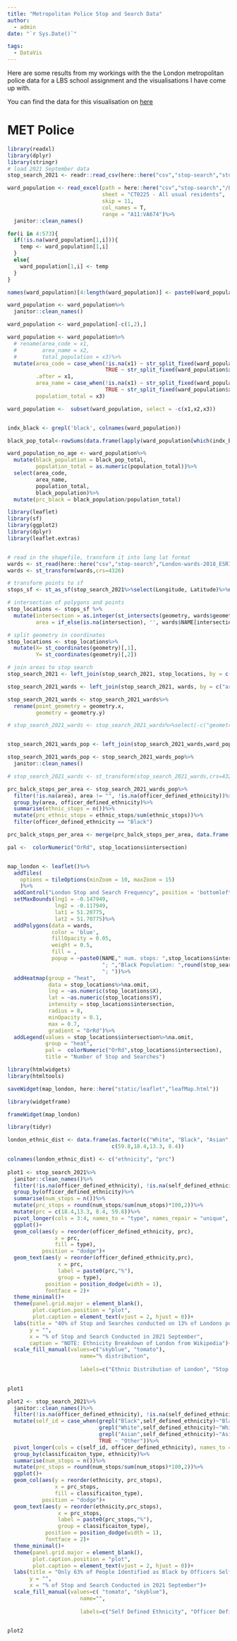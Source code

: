 ```yaml
---
title: "Metropolitan Police Stop and Search Data"
author: 
  - admin
date: "`r Sys.Date()`"

tags:
  - DataVis
---
```



Here are some results from my workings with the the London metropolitan police data for a LBS school assignment and the visualisations I have come up with. 

You can find the data for this visualisation on [here](https://data.police.uk/data/)


 
# MET Police


```r
library(readxl)
library(dplyr)
library(stringr)
# load 2021 September data
stop_search_2021 <- readr::read_csv(here::here("csv","stop-search","stop-search","2021-09","2021-09-metropolitan-stop-and-search.csv"))
```


```r
ward_population <- read_excel(path = here::here("csv","stop-search","/London-wards-2018_ESRI/CT0225_2011 Census - Age by ethnic group (based on CT0010) by sex - London HT wards.xlsx"),
                              sheet = "CT0225 - All usual residents",
                              skip = 11,
                              col_names = T,
                              range = "A11:VA674")%>%
  janitor::clean_names()

for(i in 4:573){
  if(!is.na(ward_population[1,i])){
    temp <- ward_population[1,i]
  }
  else{
    ward_population[1,i] <- temp
  }
}

names(ward_population)[4:length(ward_population)] <- paste0(ward_population[1,],"_",ward_population[2,])[4:length(ward_population)]

ward_population <- ward_population%>%
  janitor::clean_names()

ward_population <- ward_population[-c(1,2),]

ward_population <- ward_population%>%
  # rename(area_code = x1,
  #        area_name = x2,
  #        total_population = x3)%>%
  mutate(area_code = case_when(!is.na(x1) ~ str_split_fixed(ward_population$x1," ",2)[,1],
                               TRUE ~ str_split_fixed(ward_population$x2," ",2)[,1]),
         .after = x1,
         area_name = case_when(!is.na(x1) ~ str_split_fixed(ward_population$x1," ",2)[,2],
                               TRUE ~ str_split_fixed(ward_population$x2," ",2)[,2]),
         population_total = x3)

ward_population <-  subset(ward_population, select = -c(x1,x2,x3))


indx_black <- grepl('black', colnames(ward_population))

black_pop_total<-rowSums(data.frame(lapply(ward_population[which(indx_black)], as.numeric)))

ward_population_no_age <- ward_population%>%
  mutate(black_population = black_pop_total,
         population_total = as.numeric(population_total))%>%
  select(area_code,
         area_name,
         population_total,
         black_population)%>%
  mutate(prc_black = black_population/population_total)

```


```r
library(leaflet)
library(sf)
library(ggplot2)
library(dplyr)
library(leaflet.extras)


# read in the shapefile, transform it into long lat format
wards <- st_read(here::here("csv","stop-search","London-wards-2018_ESRI/London_Ward_CityMerged.shp"))
wards <- st_transform(wards,crs=4326)

# transform points to sf
stops_sf <- st_as_sf(stop_search_2021%>%select(Longitude, Latitude)%>%na.omit,coords = c('Longitude',"Latitude"), crs = st_crs(wards))

# intersection of polygons and points
stop_locations <- stops_sf %>% 
  mutate(intersection = as.integer(st_intersects(geometry, wards$geometry)),
         area = if_else(is.na(intersection), '', wards$NAME[intersection])) 

# split geometry in coordinates
stop_locations <- stop_locations%>%
  mutate(X= st_coordinates(geometry)[,1],
         Y= st_coordinates(geometry)[,2])

# join areas to stop search
stop_search_2021 <- left_join(stop_search_2021, stop_locations, by = c("Longitude" = "X", "Latitude" = "Y" ))

stop_search_2021_wards <- left_join(stop_search_2021, wards, by = c("area"= "NAME"))

stop_search_2021_wards <- stop_search_2021_wards%>%
  rename(point_geometry = geometry.x,
         geometry = geometry.y)

# stop_search_2021_wards <- stop_search_2021_wards%>%select(-c("geometry"))


stop_search_2021_wards_pop <- left_join(stop_search_2021_wards,ward_population_no_age, by = c("area" = "area_name"))

stop_search_2021_wards_pop <- stop_search_2021_wards_pop%>%
  janitor::clean_names()

# stop_search_2021_wards <- st_transform(stop_search_2021_wards,crs=4326)

prc_balck_stops_per_area <- stop_search_2021_wards_pop%>%
  filter(!is.na(area), area != "", !is.na(officer_defined_ethnicity))%>%
  group_by(area, officer_defined_ethnicity)%>%
  summarise(ethnic_stops = n())%>%
  mutate(prc_ethnic_stops = ethnic_stops/sum(ethnic_stops))%>%
  filter(officer_defined_ethnicity == "Black")

prc_balck_stops_per_area <- merge(prc_balck_stops_per_area, data.frame(wards$NAME), by.x = "area", by.y = "wards.NAME", all.y = T)

pal <-  colorNumeric("OrRd", stop_locations$intersection)


map_london <- leaflet()%>%
  addTiles(
    options = tileOptions(minZoom = 10, maxZoom = 15)
    )%>%
  addControl("London Stop and Search Frequency", position = 'bottomleft')%>%
  setMaxBounds(lng1 = -0.147949,
               lng2 = -0.117949,
               lat1 = 51.20775,
               lat2 = 51.70775)%>%
  addPolygons(data = wards,
              color = 'blue',
              fillOpacity = 0.05,
              weight = 0.5,
              fill = ,
              popup = ~paste0(NAME," num. stops: ",stop_locations$intersection[stop_locations$area == NAME],
                              "; ","Black Population: ",round(stop_search_2021_wards_pop$prc_black[which(stop_search_2021_wards_pop$area == NAME)]*100,2),"%",
                              "; "))%>%
  addHeatmap(group = "heat",
             data = stop_locations%>%na.omit,
             lng = ~as.numeric(stop_locations$X),
             lat = ~as.numeric(stop_locations$Y),
             intensity = stop_locations$intersection,
             radius = 8,
             minOpacity = 0.1,
             max = 0.7,
             gradient = "OrRd")%>%
  addLegend(values = stop_locations$intersection%>%na.omit,
            group = "heat",
            pal =  colorNumeric("OrRd",stop_locations$intersection),
            title = "Number of Stop and Searches")


```


```r

library(htmlwidgets)
library(htmltools)

saveWidget(map_london, here::here("static/leaflet","leafMap.html"))

library(widgetframe)

frameWidget(map_london)

```





```r
library(tidyr)

london_ethnic_dist <- data.frame(as.factor(c("White", "Black", "Asian", "Other")),
                                 c(59.8,18.4,13.3, 8.4))

colnames(london_ethnic_dist) <- c("ethnicity", "prc")
  
plot1 <- stop_search_2021%>%
  janitor::clean_names()%>%
  filter(!is.na(officer_defined_ethnicity), !is.na(self_defined_ethnicity))%>%
  group_by(officer_defined_ethnicity)%>%
  summarise(num_stops = n())%>%
  mutate(prc_stops = round(num_stops/sum(num_stops)*100,2))%>%
  mutate(prc = c(18.4,13.3, 8.4, 59.8))%>%
  pivot_longer(cols = 3:4, names_to = "type", names_repair = "unique", values_to = "prc")%>%
  ggplot()+
  geom_col(aes(y = reorder(officer_defined_ethnicity, prc),
               x = prc,
               fill = type),
           position = "dodge")+
  geom_text(aes(y = reorder(officer_defined_ethnicity,prc),  
                x = prc, 
                label = paste0(prc,"%"),
                group = type),
            position = position_dodge(width = 1),
            fontface = 2)+
  theme_minimal()+
  theme(panel.grid.major = element_blank(),
        plot.caption.position = "plot",
        plot.caption = element_text(vjust = 2, hjust = 0))+
  labs(title = "40% of Stop and Searches conducted on 13% of Londons population",
       y = "",
       x = "% of Stop and Search Conducted in 2021 September",
       caption = "NOTE: Ethnicity Breakdown of London from Wikipedia")+
  scale_fill_manual(values=c("skyblue", "tomato"), 
                       name="% distribution",
                       
                       labels=c("Ethnic Distribution of London", "Stop and Search Ethnic Distribution"))
  

plot1

plot2 <- stop_search_2021%>%
  janitor::clean_names()%>%
  filter(!is.na(officer_defined_ethnicity), !is.na(self_defined_ethnicity))%>%
  mutate(self_id = case_when(grepl("Black",self_defined_ethnicity)~"Black",
                             grepl("White",self_defined_ethnicity)~"White",
                             grepl("Asian",self_defined_ethnicity)~"Asian",
                             TRUE ~ "Other"))%>%
  pivot_longer(cols = c(self_id, officer_defined_ethnicity), names_to = "classificaiton_type", values_to = "ethnicity")%>%
  group_by(classificaiton_type, ethnicity)%>%
  summarise(num_stops = n())%>%
  mutate(prc_stops = round(num_stops/sum(num_stops)*100,2))%>%
  ggplot()+
  geom_col(aes(y = reorder(ethnicity, prc_stops),
               x = prc_stops,
               fill = classificaiton_type),
           position = "dodge")+
  geom_text(aes(y = reorder(ethnicity,prc_stops),  
                x = prc_stops, 
                label = paste0(prc_stops,"%"),
                group = classificaiton_type),
            position = position_dodge(width = 1),
            fontface = 2)+
  theme_minimal()+
  theme(panel.grid.major = element_blank(),
        plot.caption.position = "plot",
        plot.caption = element_text(vjust = 2, hjust = 0))+
  labs(title = "Only 63% of People Identified as Black by Officers Self Identify as that",
       y = "",
       x = "% of Stop and Search Conducted in 2021 September")+
  scale_fill_manual(values=c( "tomato", "skyblue"), 
                       name="",
                       
                       labels=c("Self Defined Ethnicity", "Officer Defined Ethicity"))
  

plot2




```


